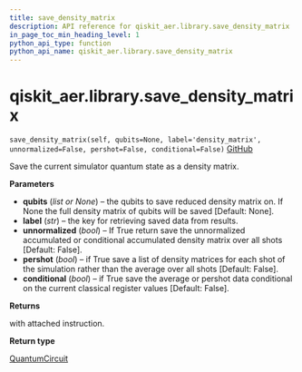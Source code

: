 ```yaml
---
title: save_density_matrix
description: API reference for qiskit_aer.library.save_density_matrix
in_page_toc_min_heading_level: 1
python_api_type: function
python_api_name: qiskit_aer.library.save_density_matrix
---
```


# qiskit\_aer.library.save\_density\_matrix

<span id="qiskit_aer.library.save_density_matrix" />

`save_density_matrix(self, qubits=None, label='density_matrix', unnormalized=False, pershot=False, conditional=False)` [GitHub](https://github.com/qiskit/qiskit-aer/tree/stable/0.12/qiskit_aer/library/save_instructions/save_density_matrix.py "view source code")

Save the current simulator quantum state as a density matrix.

**Parameters**

*   **qubits** (*list or None*) – the qubits to save reduced density matrix on. If None the full density matrix of qubits will be saved \[Default: None].
*   **label** (*str*) – the key for retrieving saved data from results.
*   **unnormalized** (*bool*) – If True return save the unnormalized accumulated or conditional accumulated density matrix over all shots \[Default: False].
*   **pershot** (*bool*) – if True save a list of density matrices for each shot of the simulation rather than the average over all shots \[Default: False].
*   **conditional** (*bool*) – if True save the average or pershot data conditional on the current classical register values \[Default: False].

**Returns**

with attached instruction.

**Return type**

[QuantumCircuit](qiskit.circuit.QuantumCircuit "qiskit.circuit.QuantumCircuit")

